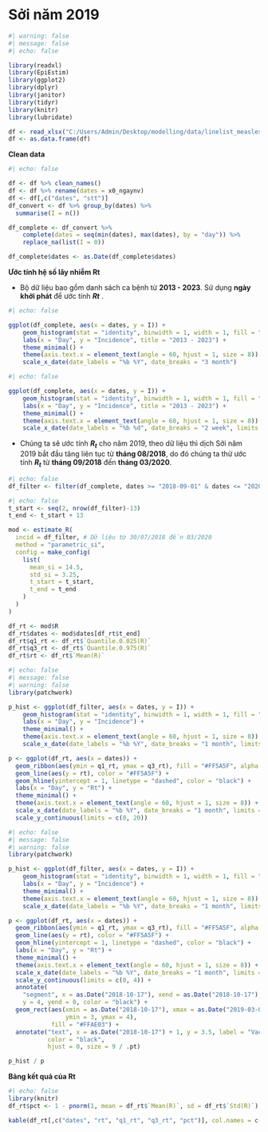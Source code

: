 # Sởi năm 2019

```r
#| warning: false
#| message: false
#| echo: false

library(readxl)
library(EpiEstim)
library(ggplot2)
library(dplyr)
library(janitor)
library(tidyr)
library(knitr)
library(lubridate)

df <- read_xlsx("C:/Users/Admin/Desktop/modelling/data/linelist_measles_hcmc.xlsx", sheet = "DS 2013-2023")
df <- as.data.frame(df)
```

**Clean data**

```r
#| echo: false

df <- df %>% clean_names()
df <- df %>% rename(dates = x0_ngaynv)
df <- df[,c("dates", "stt")]
df_convert <- df %>% group_by(dates) %>% 
  summarise(I = n())

df_complete <- df_convert %>%
    complete(dates = seq(min(dates), max(dates), by = "day")) %>%
    replace_na(list(I = 0))

df_complete$dates <- as.Date(df_complete$dates)
```

**Ước tính hệ số lây nhiễm Rt**

-   Bộ dữ liệu bao gồm danh sách ca bệnh từ **2013 - 2023**. Sử dụng **ngày khởi phát** để ước tính ***Rt*** .

```r
#| echo: false

ggplot(df_complete, aes(x = dates, y = I)) +
    geom_histogram(stat = "identity", binwidth = 1, width = 1, fill = "#087E8B", color = "black") +
    labs(x = "Day", y = "Incidence", title = "2013 - 2023") +
    theme_minimal() + 
    theme(axis.text.x = element_text(angle = 60, hjust = 1, size = 8)) + 
    scale_x_date(date_labels = "%b %Y", date_breaks = "3 month")
```

```r
#| echo: false

ggplot(df_complete, aes(x = dates, y = I)) +
    geom_histogram(stat = "identity", binwidth = 1, width = 1, fill = "#087E8B", color = "black") +
    labs(x = "Day", y = "Incidence", title = "2013 - 2023") +
    theme_minimal() + 
    theme(axis.text.x = element_text(angle = 60, hjust = 1, size = 8)) + 
    scale_x_date(date_labels = "%b %d", date_breaks = "2 week", limits = c(ymd("2018-01-01"), ymd("2018-12-31")))
```

-   Chúng ta sẽ ước tính ***R~t~*** cho năm 2019, theo dữ liệu thì dịch Sởi năm 2019 bắt đầu tăng liên tục từ **tháng 08/2018**, do đó chúng ta thử ước tính ***R~t~*** từ **tháng 09/2018** đến **tháng 03/2020**.

```r
#| echo: false
df_filter <- filter(df_complete, dates >= "2018-09-01" & dates <= "2020-03-31")
```

```r
#| echo: false
t_start <- seq(2, nrow(df_filter)-13)
t_end <- t_start + 13

mod <- estimate_R(
  incid = df_filter, # Dữ liệu từ 30/07/2018 đến 03/2020
  method = "parametric_si", 
  config = make_config(
    list(
      mean_si = 14.5, 
      std_si = 3.25,
      t_start = t_start,
      t_end = t_end
    )
  )
)

df_rt <- mod$R
df_rt$dates <- mod$dates[df_rt$t_end]
df_rt$q1_rt <- df_rt$`Quantile.0.025(R)`
df_rt$q3_rt <- df_rt$`Quantile.0.975(R)`
df_rt$rt <- df_rt$`Mean(R)`
```

```r
#| echo: false
#| message: false
#| warning: false
library(patchwork)

p_hist <- ggplot(df_filter, aes(x = dates, y = I)) +
    geom_histogram(stat = "identity", binwidth = 1, width = 1, fill = "#087E8B", color = "black") +
    labs(x = "Day", y = "Incidence") +
    theme_minimal() + 
    theme(axis.text.x = element_text(angle = 60, hjust = 1, size = 8)) + 
    scale_x_date(date_labels = "%b %Y", date_breaks = "1 month", limits = c(ymd("2018-09-01"), ymd("2020-03-31")))

p <- ggplot(df_rt, aes(x = dates)) +
  geom_ribbon(aes(ymin = q1_rt, ymax = q3_rt), fill = "#FF5A5F", alpha = 0.3) + 
  geom_line(aes(y = rt), color = "#FF5A5F") +
  geom_hline(yintercept = 1, linetype = "dashed", color = "black") + 
  labs(x = "Day", y = "Rt") +
  theme_minimal() +
  theme(axis.text.x = element_text(angle = 60, hjust = 1, size = 8)) +
  scale_x_date(date_labels = "%b %Y", date_breaks = "1 month", limits = c(ymd("2018-09-01"), ymd("2020-03-31"))) +
  scale_y_continuous(limits = c(0, 20))
```

```r
#| echo: false
#| message: false
#| warning: false
library(patchwork)

p_hist <- ggplot(df_filter, aes(x = dates, y = I)) +
    geom_histogram(stat = "identity", binwidth = 1, width = 1, fill = "#087E8B", color = "black") +
    labs(x = "Day", y = "Incidence") +
    theme_minimal() + 
    theme(axis.text.x = element_text(angle = 60, hjust = 1, size = 8)) + 
    scale_x_date(date_labels = "%b %Y", date_breaks = "1 month", limits = c(ymd("2018-10-01"), ymd("2020-03-31")))

p <- ggplot(df_rt, aes(x = dates)) +
  geom_ribbon(aes(ymin = q1_rt, ymax = q3_rt), fill = "#FF5A5F", alpha = 0.3) + 
  geom_line(aes(y = rt), color = "#FF5A5F") +
  geom_hline(yintercept = 1, linetype = "dashed", color = "black") + 
  labs(x = "Day", y = "Rt") +
  theme_minimal() +
  theme(axis.text.x = element_text(angle = 60, hjust = 1, size = 8)) +
  scale_x_date(date_labels = "%b %Y", date_breaks = "1 month", limits = c(ymd("2018-10-01"), ymd("2020-03-31"))) +
  scale_y_continuous(limits = c(0, 4)) +
  annotate(
    "segment", x = as.Date("2018-10-17"), xend = as.Date("2018-10-17"),
    y = 4, yend = 0, color = "black") +
  geom_rect(aes(xmin = as.Date("2018-10-17"), xmax = as.Date("2019-03-01"),
                ymin = 3, ymax = 4),
            fill = "#FFAE03") +
  annotate("text", x = as.Date("2018-10-17") + 1, y = 3.5, label = "Vaccination Campaign",
           color = "black",
           hjust = 0, size = 9 / .pt)

p_hist / p
```

::: {.callout-caution collapse="true"}
**Bảng kết quả của Rt**

```r
#| echo: false
library(knitr)
df_rt$pct <- 1 - pnorm(1, mean = df_rt$`Mean(R)`, sd = df_rt$`Std(R)`)

kable(df_rt[,c("dates", "rt", "q1_rt", "q3_rt", "pct")], col.names = c("Dates", "Estimate Rt", "Q1", "Q3", "Propability"))
```
:::